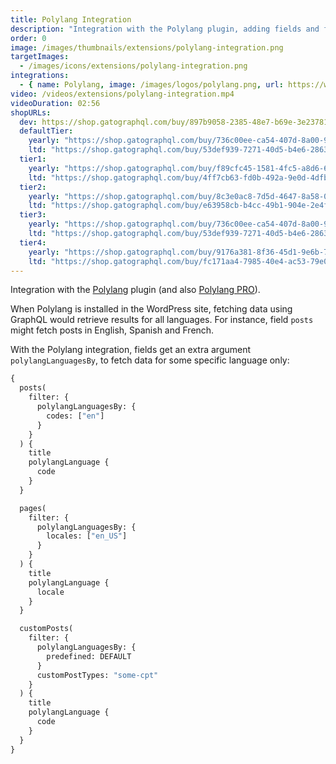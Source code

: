 ```yaml
---
title: Polylang Integration
description: "Integration with the Polylang plugin, adding fields and filters to select the language when fetching data on a multilingual site."
order: 0
image: /images/thumbnails/extensions/polylang-integration.png
targetImages:
  - /images/icons/extensions/polylang-integration.png
integrations: 
  - { name: Polylang, image: /images/logos/polylang.png, url: https://wordpress.org/plugins/polylang/ }
video: /videos/extensions/polylang-integration.mp4
videoDuration: 02:56
shopURLs:
  dev: https://shop.gatographql.com/buy/897b9058-2385-48e7-b69e-3e237812d24b
  defaultTier:
    yearly: "https://shop.gatographql.com/buy/736c00ee-ca54-407d-8a00-9c164e8ed403"
    ltd: "https://shop.gatographql.com/buy/53def939-7271-40d5-b4e6-286382bc9af7"
  tier1:
    yearly: "https://shop.gatographql.com/buy/f89cfc45-1581-4fc5-a8d6-651edde07a9f"
    ltd: "https://shop.gatographql.com/buy/4ff7cb63-fd0b-492a-9e0d-4dfbbe850775"
  tier2:
    yearly: "https://shop.gatographql.com/buy/8c3e0ac8-7d5d-4647-8a58-0d645fcad967"
    ltd: "https://shop.gatographql.com/buy/e63958cb-b4cc-49b1-904e-2e4f15beda37"
  tier3:
    yearly: "https://shop.gatographql.com/buy/736c00ee-ca54-407d-8a00-9c164e8ed403"
    ltd: "https://shop.gatographql.com/buy/53def939-7271-40d5-b4e6-286382bc9af7"
  tier4:
    yearly: "https://shop.gatographql.com/buy/9176a381-8f36-45d1-9e6b-79b6eba6cb1b"
    ltd: "https://shop.gatographql.com/buy/fc171aa4-7985-40e4-ac53-79e0cf7743d4"
---
```


Integration with the <a href="https://wordpress.org/plugins/polylang/" target="_blank">Polylang</a> plugin (and also <a href="https://polylang.pro" target="_blank">Polylang PRO</a>).

When Polylang is installed in the WordPress site, fetching data using GraphQL would retrieve results for all languages. For instance, field `posts` might fetch posts in English, Spanish and French.

With the Polylang integration, fields get an extra argument `polylangLanguagesBy`, to fetch data for some specific language only:

```graphql
{
  posts(
    filter: {
      polylangLanguagesBy: {
        codes: ["en"]
      }
    }
  ) {
    title
    polylangLanguage {
      code
    }
  }

  pages(
    filter: {
      polylangLanguagesBy: {
        locales: ["en_US"]
      }
    }
  ) {
    title
    polylangLanguage {
      locale
    }
  }

  customPosts(
    filter: {
      polylangLanguagesBy: {
        predefined: DEFAULT
      }
      customPostTypes: "some-cpt"
    }
  ) {
    title
    polylangLanguage {
      code
    }
  }
}
```
